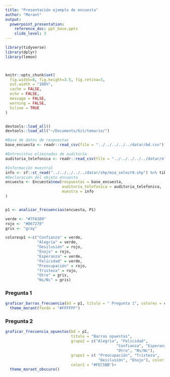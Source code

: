 ```yaml
---
title: "Presentación ejemplo de encuesta"
author: "Morant"
output:
  powerpoint_presentation:
    reference_doc: ppt_base.pptx
    slide_level: 3
---
```


```r
library(tidyverse)
library(dplyr)
library(lemon)



knitr::opts_chunk$set(
  fig.width=8, fig.height=3.5, fig.retina=3,
  out.width = "100%",
  cache = FALSE,
  echo = FALSE,
  message = FALSE, 
  warning = FALSE,
  hiline = TRUE
)


devtools::load_all()
devtools::load_all("~/Documents/Git/temario/")

#Base de datos de respuestas
base_encuesta <- readr::read_csv(file = "../../../../../datar/bd.csv")

#Entrevistas eliminadas de auditoría
auditoria_telefonica <- readr::read_csv(file = "../../../../../datar/eliminar.csv")

#Información muestral
info <- sf::st_read("../../../../../datar/shp/mza_select9.shp") %>% tibble::as_tibble()
#Declaración del objeto encuesta
encuesta <- Encuesta$new(respuestas = base_encuesta,
                         auditoria_telefonica = auditoria_telefonica,
                         muestra = info
)



```


```r
p1 <- analizar_frecuencias(encuesta, P1)

verde <- "#7FA389"
rojo <- "#D67278"
gris <- "gray"

coloresp1 <-c("Confianza" = verde,
              "Alegría" = verde,
              "Desilusión" = rojo,
              "Enojo" = rojo,
              "Esperanza" = verde,
              "Felicidad" = verde,
              "Preocupación" = rojo,
              "Tristeza" = rojo,
              "Otro" = gris,
              "Ns/Nc" = gris)
```


### Pregunta 1
```r

graficar_barras_frecuencia(bd = p1, titulo = " Pregunta 1", colores = coloresp1)+
  theme_morant(fondo = "#FFFFFF")

```


### Pregunta 2
```r

graficar_frecuencia_opuestos(bd = p1,
                             titulo = "Barras opuestas",
                             grupo2 = c("Alegría", "Felicidad",
                                                 "Confianza", "Esperanza",
                                                 "Otro", "Ns/Nc"),
                             grupo1 = c( "Preocupación", "Tristeza", 
                                         "Desilusión", "Enojo"), color1 = "#C8E3D3",
                             color2 = "#FEC5BB")+
  theme_morant_obscuro()
```
